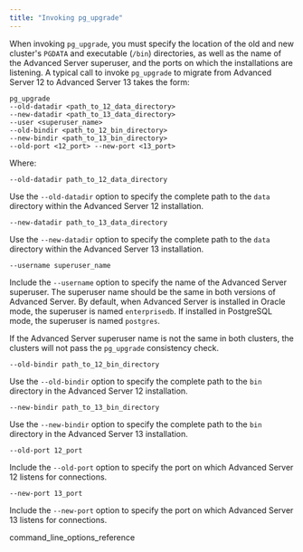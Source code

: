 ```yaml
---
title: "Invoking pg_upgrade"
---
```


When invoking `pg_upgrade`, you must specify the location of the old and new cluster's `PGDATA` and executable (`/bin`) directories, as well as the name of the Advanced Server superuser, and the ports on which the installations are listening. A typical call to invoke `pg_upgrade` to migrate from Advanced Server 12 to Advanced Server 13 takes the form:

```text
pg_upgrade
--old-datadir <path_to_12_data_directory>
--new-datadir <path_to_13_data_directory>
--user <superuser_name>
--old-bindir <path_to_12_bin_directory>
--new-bindir <path_to_13_bin_directory>
--old-port <12_port> --new-port <13_port>
```

Where:

`--old-datadir path_to_12_data_directory`

Use the `--old-datadir` option to specify the complete path to the `data` directory within the Advanced Server 12 installation.

`--new-datadir path_to_13_data_directory`

Use the `--new-datadir` option to specify the complete path to the `data` directory within the Advanced Server 13 installation.

`--username superuser_name`

Include the `--username` option to specify the name of the Advanced Server superuser. The superuser name should be the same in both versions of Advanced Server. By default, when Advanced Server is installed in Oracle mode, the superuser is named `enterprisedb`. If installed in PostgreSQL mode, the superuser is named `postgres`.

If the Advanced Server superuser name is not the same in both clusters, the clusters will not pass the `pg_upgrade` consistency check.

`--old-bindir path_to_12_bin_directory`

Use the `--old-bindir` option to specify the complete path to the `bin` directory in the Advanced Server 12 installation.

`--new-bindir path_to_13_bin_directory`

Use the `--new-bindir` option to specify the complete path to the `bin` directory in the Advanced Server 13 installation.

`--old-port 12_port`

Include the `--old-port` option to specify the port on which Advanced Server 12 listens for connections.

`--new-port 13_port`

Include the `--new-port` option to specify the port on which Advanced Server 13 listens for connections.

<div class="toctree" maxdepth="3">

command_line_options_reference

</div>
